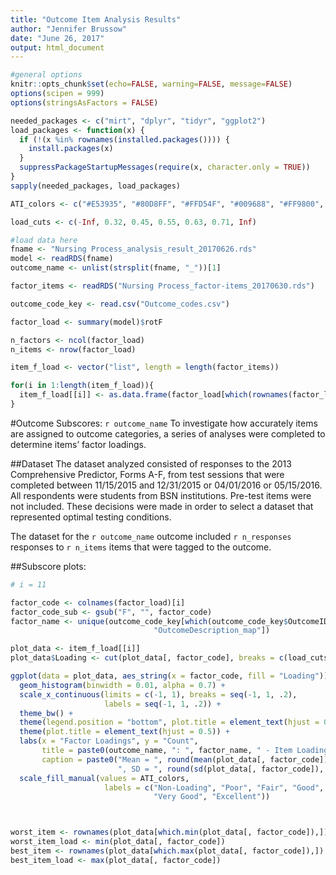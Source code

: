 ```yaml
---
title: "Outcome Item Analysis Results"
author: "Jennifer Brussow"
date: "June 26, 2017"
output: html_document
---
```


```r
#general options
knitr::opts_chunk$set(echo=FALSE, warning=FALSE, message=FALSE)
options(scipen = 999)
options(stringsAsFactors = FALSE)

needed_packages <- c("mirt", "dplyr", "tidyr", "ggplot2")
load_packages <- function(x) {
  if (!(x %in% rownames(installed.packages()))) {
    install.packages(x)
  }
  suppressPackageStartupMessages(require(x, character.only = TRUE))
}
sapply(needed_packages, load_packages)

ATI_colors <- c("#E53935", "#80D8FF", "#FFD54F", "#009688", "#FF9800", "#CDDC39")

load_cuts <- c(-Inf, 0.32, 0.45, 0.55, 0.63, 0.71, Inf)

#load data here
fname <- "Nursing Process_analysis_result_20170626.rds"
model <- readRDS(fname)
outcome_name <- unlist(strsplit(fname, "_"))[1]

factor_items <- readRDS("Nursing Process_factor-items_20170630.rds")

outcome_code_key <- read.csv("Outcome_codes.csv")

```


```r
factor_load <- summary(model)$rotF

n_factors <- ncol(factor_load)
n_items <- nrow(factor_load)

item_f_load <- vector("list", length = length(factor_items))

for(i in 1:length(item_f_load)){
  item_f_load[[i]] <- as.data.frame(factor_load[which(rownames(factor_load) %in% factor_items[[i]]),])
}

```

#Outcome Subscores: `r outcome_name`
To investigate how accurately items are assigned to outcome categories,
a series of analyses were completed to determine items' factor loadings. 

##Dataset
The dataset analyzed consisted of responses to the 2013 Comprehensive Predictor, Forms A-F, 
from test sessions that were completed between 11/15/2015 and 12/31/2015 or
04/01/2016 or 05/15/2016. All respondents were students from BSN institutions.
Pre-test items were not included. These decisions were made in order to select
a dataset that represented optimal testing conditions.

The dataset for the `r outcome_name` outcome included `r n_responses` responses to 
`r n_items` items that were tagged to the outcome. 

##Subscore plots: 

```r

# i = 11

factor_code <- colnames(factor_load)[i]
factor_code_sub <- gsub("F", "", factor_code)
factor_name <- unique(outcome_code_key[which(outcome_code_key$OutcomeID_map == factor_code_sub),
                                "OutcomeDescription_map"])

plot_data <- item_f_load[[i]]
plot_data$Loading <- cut(plot_data[, factor_code], breaks = c(load_cuts))

ggplot(data = plot_data, aes_string(x = factor_code, fill = "Loading")) + 
  geom_histogram(binwidth = 0.01, alpha = 0.7) + 
  scale_x_continuous(limits = c(-1, 1), breaks = seq(-1, 1, .2),
                     labels = seq(-1, 1, .2)) + 
  theme_bw() +
  theme(legend.position = "bottom", plot.title = element_text(hjust = 0.5)) +
  theme(plot.title = element_text(hjust = 0.5)) +
  labs(x = "Factor Loadings", y = "Count", 
       title = paste0(outcome_name, ": ", factor_name, " - Item Loadings"),
       caption = paste0("Mean = ", round(mean(plot_data[, factor_code]), 3),
                        ", SD = ", round(sd(plot_data[, factor_code]), 3))) +
  scale_fill_manual(values = ATI_colors, 
                     labels = c("Non-Loading", "Poor", "Fair", "Good", 
                                "Very Good", "Excellent")) 



worst_item <- rownames(plot_data[which.min(plot_data[, factor_code]),])
worst_item_load <- min(plot_data[, factor_code])
best_item <- rownames(plot_data[which.max(plot_data[, factor_code]),])
best_item_load <- max(plot_data[, factor_code])

```